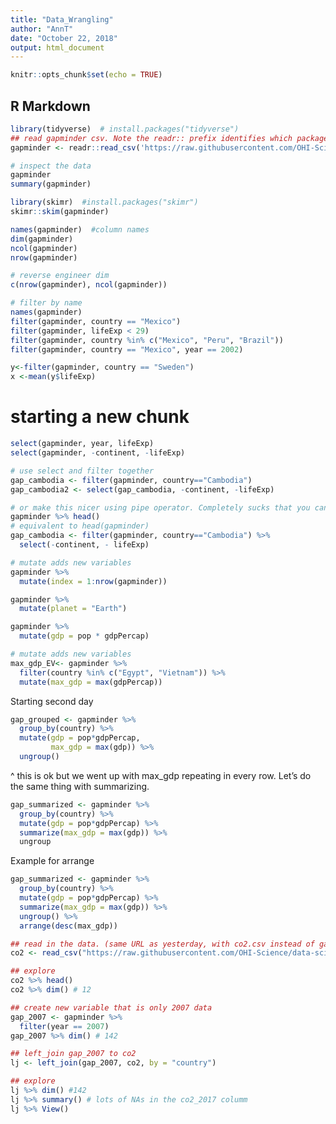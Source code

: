 ```yaml
---
title: "Data_Wrangling"
author: "AnnT"
date: "October 22, 2018"
output: html_document
---
```


```r
knitr::opts_chunk$set(echo = TRUE)
```

## R Markdown

```r
library(tidyverse)  # install.packages("tidyverse")
## read gapminder csv. Note the readr:: prefix identifies which package it's in
gapminder <- readr::read_csv('https://raw.githubusercontent.com/OHI-Science/data-science-training/master/data/gapminder.csv')

# inspect the data
gapminder
summary(gapminder)
```
```r
library(skimr)  #install.packages("skimr")
skimr::skim(gapminder)
```

```r
names(gapminder)  #column names
dim(gapminder)
ncol(gapminder)
nrow(gapminder)

# reverse engineer dim
c(nrow(gapminder), ncol(gapminder))
```
```r
# filter by name
names(gapminder)
filter(gapminder, country == "Mexico")
filter(gapminder, lifeExp < 29)
filter(gapminder, country %in% c("Mexico", "Peru", "Brazil"))
filter(gapminder, country == "Mexico", year == 2002)
```
```r
y<-filter(gapminder, country == "Sweden")
x <-mean(y$lifeExp)
```

# starting a new chunk

```r
select(gapminder, year, lifeExp)
select(gapminder, -continent, -lifeExp)

# use select and filter together
gap_cambodia <- filter(gapminder, country=="Cambodia")
gap_cambodia2 <- select(gap_cambodia, -continent, -lifeExp)

# or make this nicer using pipe operator. Completely sucks that you can't use |
gapminder %>% head()
# equivalent to head(gapminder)
gap_cambodia <- filter(gapminder, country=="Cambodia") %>% 
  select(-continent, - lifeExp)
```
```r
# mutate adds new variables
gapminder %>% 
  mutate(index = 1:nrow(gapminder))

gapminder %>% 
  mutate(planet = "Earth")

gapminder %>% 
  mutate(gdp = pop * gdpPercap)
```

```r
# mutate adds new variables
max_gdp_EV<- gapminder %>% 
  filter(country %in% c("Egypt", "Vietnam")) %>% 
  mutate(max_gdp = max(gdpPercap))
```


Starting second day

```r
gap_grouped <- gapminder %>% 
  group_by(country) %>% 
  mutate(gdp = pop*gdpPercap,
         max_gdp = max(gdp)) %>% 
  ungroup()
```

^ this is ok but we went up with max_gdp repeating in every row. Let's do the same thing with summarizing.

```r
gap_summarized <- gapminder %>% 
  group_by(country) %>% 
  mutate(gdp = pop*gdpPercap) %>% 
  summarize(max_gdp = max(gdp)) %>% 
  ungroup
```

Example for arrange

```r
gap_summarized <- gapminder %>% 
  group_by(country) %>% 
  mutate(gdp = pop*gdpPercap) %>% 
  summarize(max_gdp = max(gdp)) %>% 
  ungroup() %>% 
  arrange(desc(max_gdp))
```

```r
## read in the data. (same URL as yesterday, with co2.csv instead of gapminder.csv)
co2 <- read_csv("https://raw.githubusercontent.com/OHI-Science/data-science-training/master/data/co2.csv")

## explore
co2 %>% head()
co2 %>% dim() # 12

## create new variable that is only 2007 data
gap_2007 <- gapminder %>%
  filter(year == 2007) 
gap_2007 %>% dim() # 142  

## left_join gap_2007 to co2
lj <- left_join(gap_2007, co2, by = "country")

## explore
lj %>% dim() #142
lj %>% summary() # lots of NAs in the co2_2017 columm
lj %>% View() 
```


